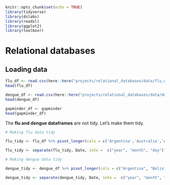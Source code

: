 
```r
knitr::opts_chunk$set(echo = TRUE)
library(tidyverse)
library(dslabs)
library(readxl)
library(ggplot2)
library(toolboxr)
```

# Relational databases

## Loading data

```r

flu_df <- read.csv(here::here("projects/relational_databases/data/flu_data_db.csv"), header = TRUE)
head(flu_df)

dengue_df <- read.csv(here::here("projects/relational_databases/data/dengue_data_db.csv"), header = TRUE)
head(dengue_df)

gapminder_df <- gapminder
head(gapminder_df)

```


The **flu and dengue dataframes** are not tidy. Let's make them tidy.

```r
# Making flu data tidy

flu_tidy <- flu_df %>% pivot_longer(cols = c('Argentina','Australia','Austria','Belgium','Bolivia','Brazil','Bulgaria','Canada','Chile','France','Germany','Hungary','Japan','Mexico','Netherlands','New.Zealand','Norway','Paraguay','Peru','Poland','Romania','Russia','South.Africa','Spain','Sweden','Switzerland','Ukraine','United.States','Uruguay'), names_to = "country", values_to = "cases")

flu_tidy <- separate(flu_tidy, Date, into =  c("year", "month", "day"))

# Making dengue data tidy

dengue_tidy <- dengue_df %>% pivot_longer(cols = c("Argentina", "Bolivia", "Brazil", "India", "Indonesia", "Mexico", "Philippines", "Singapore", "Thailand", "Venezuela"), names_to = "country", values_to = "cases")

dengue_tidy <- separate(dengue_tidy, Date, into =  c("year", "month", "day"))

```

